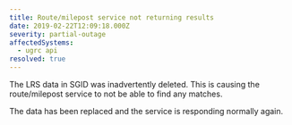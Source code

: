 ```yaml
---
title: Route/milepost service not returning results
date: 2019-02-22T12:09:18.000Z
severity: partial-outage
affectedSystems:
  - ugrc api
resolved: true
---
```



The LRS data in SGID was inadvertently deleted. This is causing the route/milepost service to not be able to find any matches.

<Update date="2019-02-22T14:06:18.000Z">
  The data has been replaced and the service is responding normally again.
</Update>
